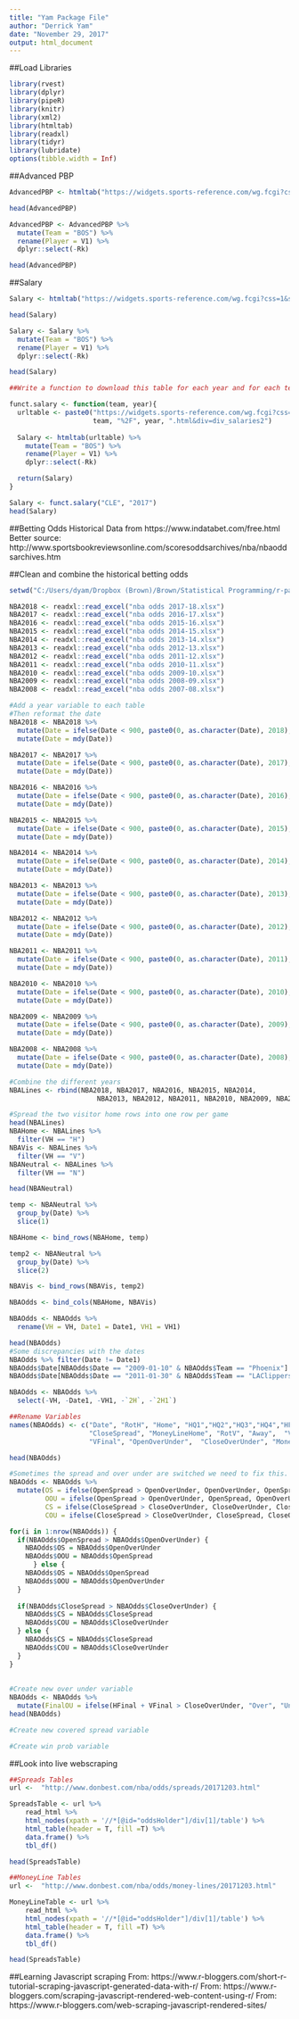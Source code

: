```yaml
---
title: "Yam Package File"
author: "Derrick Yam"
date: "November 29, 2017"
output: html_document
---
```


##Load Libraries
```r
library(rvest)
library(dplyr)
library(pipeR)
library(knitr)
library(xml2)
library(htmltab)
library(readxl)
library(tidyr)
library(lubridate)
options(tibble.width = Inf)
```

##Advanced PBP
```r
AdvancedPBP <- htmltab("https://widgets.sports-reference.com/wg.fcgi?css=1&site=bbr&url=%2Fteams%2FBOS%2F2018.html&div=div_advanced")

head(AdvancedPBP)

AdvancedPBP <- AdvancedPBP %>% 
  mutate(Team = "BOS") %>% 
  rename(Player = V1) %>% 
  dplyr::select(-Rk)

head(AdvancedPBP)

```

##Salary
```r
Salary <- htmltab("https://widgets.sports-reference.com/wg.fcgi?css=1&site=bbr&url=%2Fteams%2FBOS%2F2018.html&div=div_salaries2")

head(Salary)

Salary <- Salary %>% 
  mutate(Team = "BOS") %>% 
  rename(Player = V1) %>% 
  dplyr::select(-Rk)

head(Salary)

##Write a function to download this table for each year and for each team.

funct.salary <- function(team, year){
  urltable <- paste0("https://widgets.sports-reference.com/wg.fcgi?css=1&site=bbr&url=%2Fteams%2F",
                     team, "%2F", year, ".html&div=div_salaries2")
  
  Salary <- htmltab(urltable) %>% 
    mutate(Team = "BOS") %>% 
    rename(Player = V1) %>% 
    dplyr::select(-Rk)

  return(Salary)
}

Salary <- funct.salary("CLE", "2017")
head(Salary)
```

##Betting Odds
Historical Data from https://www.indatabet.com/free.html
Better source: http://www.sportsbookreviewsonline.com/scoresoddsarchives/nba/nbaoddsarchives.htm

##Clean and combine the historical betting odds
```r
setwd("C:/Users/dyam/Dropbox (Brown)/Brown/Statistical Programming/r-package-teamivy/Historical Betting Lines")

NBA2018 <- readxl::read_excel("nba odds 2017-18.xlsx")
NBA2017 <- readxl::read_excel("nba odds 2016-17.xlsx")
NBA2016 <- readxl::read_excel("nba odds 2015-16.xlsx")
NBA2015 <- readxl::read_excel("nba odds 2014-15.xlsx")
NBA2014 <- readxl::read_excel("nba odds 2013-14.xlsx")
NBA2013 <- readxl::read_excel("nba odds 2012-13.xlsx")
NBA2012 <- readxl::read_excel("nba odds 2011-12.xlsx")
NBA2011 <- readxl::read_excel("nba odds 2010-11.xlsx")
NBA2010 <- readxl::read_excel("nba odds 2009-10.xlsx")
NBA2009 <- readxl::read_excel("nba odds 2008-09.xlsx")
NBA2008 <- readxl::read_excel("nba odds 2007-08.xlsx")

#Add a year variable to each table
#Then reformat the date
NBA2018 <- NBA2018 %>% 
  mutate(Date = ifelse(Date < 900, paste0(0, as.character(Date), 2018), paste0(as.character(Date), 2017))) %>% 
  mutate(Date = mdy(Date))

NBA2017 <- NBA2017 %>% 
  mutate(Date = ifelse(Date < 900, paste0(0, as.character(Date), 2017), paste0(as.character(Date), 2016))) %>% 
  mutate(Date = mdy(Date))

NBA2016 <- NBA2016 %>% 
  mutate(Date = ifelse(Date < 900, paste0(0, as.character(Date), 2016), paste0(as.character(Date), 2015))) %>% 
  mutate(Date = mdy(Date))

NBA2015 <- NBA2015 %>% 
  mutate(Date = ifelse(Date < 900, paste0(0, as.character(Date), 2015), paste0(as.character(Date), 2014))) %>% 
  mutate(Date = mdy(Date))

NBA2014 <- NBA2014 %>% 
  mutate(Date = ifelse(Date < 900, paste0(0, as.character(Date), 2014), paste0(as.character(Date), 2013))) %>% 
  mutate(Date = mdy(Date))

NBA2013 <- NBA2013 %>% 
  mutate(Date = ifelse(Date < 900, paste0(0, as.character(Date), 2013), paste0(as.character(Date), 2012))) %>% 
  mutate(Date = mdy(Date))

NBA2012 <- NBA2012 %>% 
  mutate(Date = ifelse(Date < 900, paste0(0, as.character(Date), 2012), paste0(as.character(Date), 2011))) %>% 
  mutate(Date = mdy(Date))

NBA2011 <- NBA2011 %>% 
  mutate(Date = ifelse(Date < 900, paste0(0, as.character(Date), 2011), paste0(as.character(Date), 2010))) %>% 
  mutate(Date = mdy(Date))

NBA2010 <- NBA2010 %>% 
  mutate(Date = ifelse(Date < 900, paste0(0, as.character(Date), 2010), paste0(as.character(Date), 2009))) %>% 
  mutate(Date = mdy(Date))

NBA2009 <- NBA2009 %>% 
  mutate(Date = ifelse(Date < 900, paste0(0, as.character(Date), 2009), paste0(as.character(Date), 2008))) %>% 
  mutate(Date = mdy(Date))

NBA2008 <- NBA2008 %>% 
  mutate(Date = ifelse(Date < 900, paste0(0, as.character(Date), 2008), paste0(as.character(Date), 2007))) %>% 
  mutate(Date = mdy(Date))

#Combine the different years
NBALines <- rbind(NBA2018, NBA2017, NBA2016, NBA2015, NBA2014,
                      NBA2013, NBA2012, NBA2011, NBA2010, NBA2009, NBA2008)

#Spread the two visitor home rows into one row per game
head(NBALines)
NBAHome <- NBALines %>% 
  filter(VH == "H")
NBAVis <- NBALines %>% 
  filter(VH == "V")
NBANeutral <- NBALines %>% 
  filter(VH == "N")

head(NBANeutral)

temp <- NBANeutral %>% 
  group_by(Date) %>% 
  slice(1)

NBAHome <- bind_rows(NBAHome, temp)

temp2 <- NBANeutral %>% 
  group_by(Date) %>% 
  slice(2)

NBAVis <- bind_rows(NBAVis, temp2)

NBAOdds <- bind_cols(NBAHome, NBAVis)

NBAOdds <- NBAOdds %>% 
  rename(VH = VH, Date1 = Date1, VH1 = VH1)

head(NBAOdds)
#Some discrepancies with the dates
NBAOdds %>% filter(Date != Date1)
NBAOdds$Date[NBAOdds$Date == "2009-01-10" & NBAOdds$Team == "Phoenix"] <- "2009-01-09"
NBAOdds$Date[NBAOdds$Date == "2011-01-30" & NBAOdds$Team == "LAClippers"] <- "2011-01-29"

NBAOdds <- NBAOdds %>% 
  select(-VH, -Date1, -VH1, -`2H`, -`2H1`)

##Rename Variables
names(NBAOdds) <- c("Date", "RotH", "Home", "HQ1","HQ2","HQ3","HQ4","HFinal","OpenSpread",
                    "CloseSpread", "MoneyLineHome", "RotV", "Away",  "VQ1",   "VQ2",   "VQ3",   "VQ4",
                    "VFinal", "OpenOverUnder",  "CloseOverUnder", "MoneyLineVisitor")

head(NBAOdds)

#Sometimes the spread and over under are switched we need to fix this.
NBAOdds <- NBAOdds %>% 
  mutate(OS = ifelse(OpenSpread > OpenOverUnder, OpenOverUnder, OpenSpread),
         OOU = ifelse(OpenSpread > OpenOverUnder, OpenSpread, OpenOverUnder),
         CS = ifelse(CloseSpread > CloseOverUnder, CloseOverUnder, CloseSpread),
         COU = ifelse(CloseSpread > CloseOverUnder, CloseSpread, CloseOverUnder))

for(i in 1:nrow(NBAOdds)) {
  if(NBAOdds$OpenSpread > NBAOdds$OpenOverUnder) {
    NBAOdds$OS = NBAOdds$OpenOverUnder
    NBAOdds$OOU = NBAOdds$OpenSpread
      } else {
    NBAOdds$OS = NBAOdds$OpenSpread
    NBAOdds$OOU = NBAOdds$OpenOverUnder
  }
  
  if(NBAOdds$CloseSpread > NBAOdds$CloseOverUnder) {
    NBAOdds$CS = NBAOdds$CloseSpread
    NBAOdds$COU = NBAOdds$CloseOverUnder
  } else {
    NBAOdds$CS = NBAOdds$CloseSpread
    NBAOdds$COU = NBAOdds$CloseOverUnder
  }
}
  
  
#Create new over under variable
NBAOdds <- NBAOdds %>% 
  mutate(FinalOU = ifelse(HFinal + VFinal > CloseOverUnder, "Over", "Under"))
head(NBAOdds)

#Create new covered spread variable

#Create win prob variable

```

##Look into live webscraping

```r
##Spreads Tables
url <-  "http://www.donbest.com/nba/odds/spreads/20171203.html"

SpreadsTable <- url %>%
    read_html %>%
    html_nodes(xpath = '//*[@id="oddsHolder"]/div[1]/table') %>%
    html_table(header = T, fill =T) %>%
    data.frame() %>%
    tbl_df()

head(SpreadsTable)

##MoneyLine Tables
url <-  "http://www.donbest.com/nba/odds/money-lines/20171203.html"

MoneyLineTable <- url %>%
    read_html %>%
    html_nodes(xpath = '//*[@id="oddsHolder"]/div[1]/table') %>%
    html_table(header = T, fill =T) %>%
    data.frame() %>%
    tbl_df()

head(SpreadsTable)

```


##Learning Javascript scraping
From: https://www.r-bloggers.com/short-r-tutorial-scraping-javascript-generated-data-with-r/
From: https://www.r-bloggers.com/scraping-javascript-rendered-web-content-using-r/
From: https://www.r-bloggers.com/web-scraping-javascript-rendered-sites/

